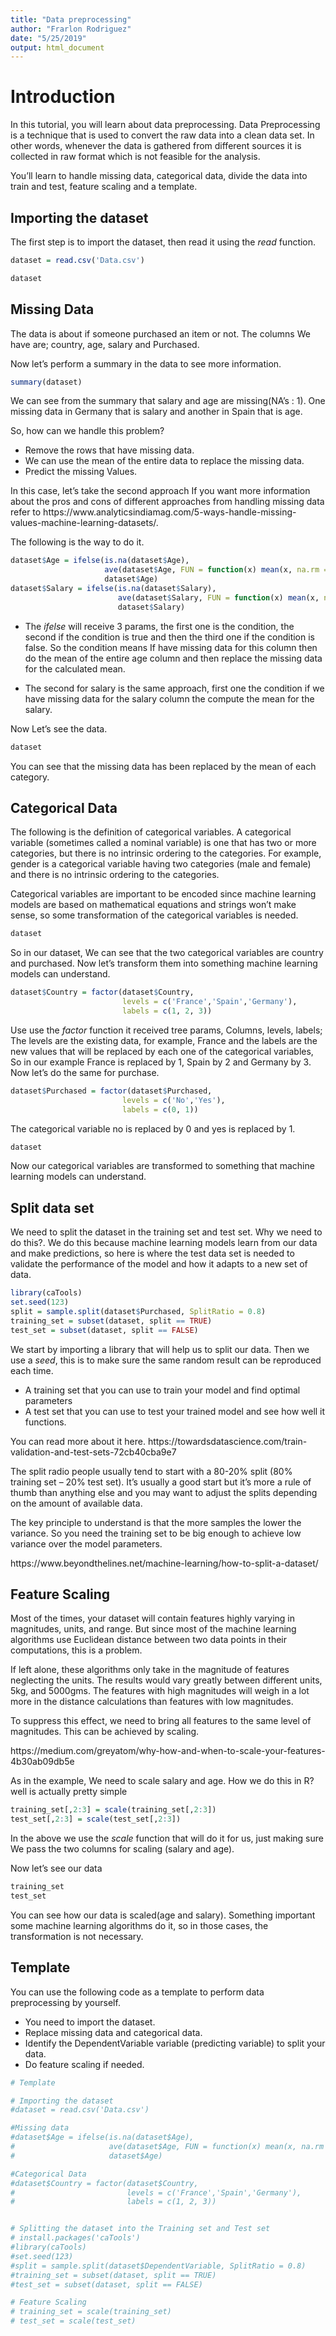 ```yaml
---
title: "Data preprocessing"
author: "Frarlon Rodriguez"
date: "5/25/2019"
output: html_document
---
```

# Introduction

In this tutorial, you will learn about data preprocessing. Data Preprocessing is a technique that is used to convert the raw data into a clean data set. In other words, whenever the data is gathered from different sources it is collected in raw format which is not feasible for the analysis.

You'll learn to handle missing data, categorical data, divide the data into train and test, feature scaling and a template.

## Importing the dataset

The first step is to import the dataset, then read it using the *read* function.

```r
dataset = read.csv('Data.csv')

dataset
```

## Missing Data

The data is about if someone purchased an item or not. The columns We have are; country, age, salary and Purchased.

Now let's perform a summary in the data to see more information.

```r
summary(dataset)
```

We can see from the summary that salary and age are missing(NA's : 1). One missing data in Germany that is salary and another in Spain that is age.

So, how can we handle this problem?

- Remove the rows that have missing data.
- We can use the mean of the entire data to replace the missing data.
- Predict the missing Values.

In this case, let's take the second approach If you want more information about the pros and cons of different approaches from handling missing data refer to https://www.analyticsindiamag.com/5-ways-handle-missing-values-machine-learning-datasets/.

The following is the way to do it.

```r
dataset$Age = ifelse(is.na(dataset$Age),
                     ave(dataset$Age, FUN = function(x) mean(x, na.rm = TRUE)),
                     dataset$Age)
dataset$Salary = ifelse(is.na(dataset$Salary),
                        ave(dataset$Salary, FUN = function(x) mean(x, na.rm = TRUE)),
                        dataset$Salary)
```
- The *ifelse* will receive 3 params, the first one is the condition, the second if the condition is true and then the third one if the condition is false. So the condition means If have missing data for this column then do the mean of the entire age column and then replace the missing data for the calculated mean.

- The second for salary is the same approach, first one the condition if we have missing data for the salary column the compute the mean for the salary.

Now Let's see the data.

```r
dataset
```

You can see that the missing data has been replaced by the mean of each category.


## Categorical Data

The following is the definition of categorical variables. A categorical variable (sometimes called a nominal variable) is one that has two or more categories, but there is no intrinsic ordering to the categories.  For example, gender is a categorical variable having two categories (male and female) and there is no intrinsic ordering to the categories.  

Categorical variables are important to be encoded since machine learning models are based on mathematical equations and strings won't make sense, so some transformation of the categorical variables is needed.

```r
dataset
```

So in our dataset, We can see that the two categorical variables are country and purchased. Now let's transform them into something machine learning models can understand.


```r
dataset$Country = factor(dataset$Country, 
                         levels = c('France','Spain','Germany'), 
                         labels = c(1, 2, 3))
```

Use use the *factor* function it received tree params, Columns, levels, labels; The levels are the existing data, for example, France and the labels are the new values that will be replaced by each one of the categorical variables, So in our example France is replaced by 1, Spain by 2 and Germany by 3. Now let's do the same for purchase.

```r
dataset$Purchased = factor(dataset$Purchased, 
                         levels = c('No','Yes'), 
                         labels = c(0, 1))
```

The categorical variable no is replaced by 0 and yes is replaced by 1.

```r
dataset
```

Now our categorical variables are transformed to something that machine learning models can understand.

## Split data set

We need to split the dataset in the training set and test set. Why we need to do this?.  We do this because machine learning models learn from our data and make predictions, so here is where the test data set is needed to validate the performance of the model and how it adapts to a new set of data.

```r
library(caTools)
set.seed(123)
split = sample.split(dataset$Purchased, SplitRatio = 0.8)
training_set = subset(dataset, split == TRUE)
test_set = subset(dataset, split == FALSE)
```

We start by importing a library that will help us to split our data. Then we use a *seed*, this is to make sure the same random result can be reproduced each time.

- A training set that you can use to train your model and find optimal parameters
- A test set that you can use to test your trained model and see how well it functions.

You can read more about it here. https://towardsdatascience.com/train-validation-and-test-sets-72cb40cba9e7

The split radio people usually tend to start with a 80-20% split (80% training set – 20% test set). It’s usually a good start but it’s more a rule of thumb than anything else and you may want to adjust the splits depending on the amount of available data.

The key principle to understand is that the more samples the lower the variance. So you need the training set to be big enough to achieve low variance over the model parameters.

https://www.beyondthelines.net/machine-learning/how-to-split-a-dataset/

## Feature Scaling

Most of the times, your dataset will contain features highly varying in magnitudes, units, and range. But since most of the machine learning algorithms use Euclidean distance between two data points in their computations, this is a problem.

If left alone, these algorithms only take in the magnitude of features neglecting the units. The results would vary greatly between different units, 5kg, and 5000gms. The features with high magnitudes will weigh in a lot more in the distance calculations than features with low magnitudes.

To suppress this effect, we need to bring all features to the same level of magnitudes. This can be achieved by scaling.

https://medium.com/greyatom/why-how-and-when-to-scale-your-features-4b30ab09db5e

As in the example, We need to scale salary and age. How we do this in R? well is actually pretty simple

```r
training_set[,2:3] = scale(training_set[,2:3])
test_set[,2:3] = scale(test_set[,2:3])
```

In the above we use the *scale* function that will do it for us, just making sure We pass the two columns for scaling (salary and age).

Now let's see our data

```r
training_set
test_set
```

You can see how our data is scaled(age and salary). Something important some machine learning algorithms do it, so in those cases, the transformation is not necessary.

## Template

You can use the following code as a template to perform data preprocessing by yourself.

- You need to import the dataset.
- Replace missing data and categorical data.
- Identify the DependentVariable variable (predicting variable) to split your data.
- Do feature scaling if needed.

```r
# Template

# Importing the dataset
#dataset = read.csv('Data.csv')

#Missing data
#dataset$Age = ifelse(is.na(dataset$Age),
#                     ave(dataset$Age, FUN = function(x) mean(x, na.rm = TRUE)),
#                     dataset$Age)

#Categorical Data
#dataset$Country = factor(dataset$Country, 
#                         levels = c('France','Spain','Germany'), 
#                         labels = c(1, 2, 3))


# Splitting the dataset into the Training set and Test set
# install.packages('caTools')
#library(caTools)
#set.seed(123)
#split = sample.split(dataset$DependentVariable, SplitRatio = 0.8)
#training_set = subset(dataset, split == TRUE)
#test_set = subset(dataset, split == FALSE)

# Feature Scaling
# training_set = scale(training_set)
# test_set = scale(test_set)
```

